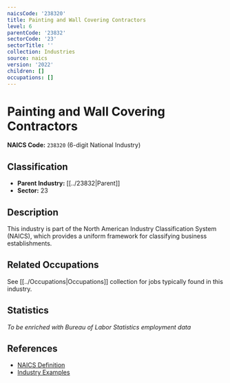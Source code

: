 ```yaml
---
naicsCode: '238320'
title: Painting and Wall Covering Contractors
level: 6
parentCode: '23832'
sectorCode: '23'
sectorTitle: ''
collection: Industries
source: naics
version: '2022'
children: []
occupations: []
---
```

# Painting and Wall Covering Contractors

**NAICS Code:** `238320` (6-digit National Industry)

## Classification

- **Parent Industry:** [[../23832|Parent]]
- **Sector:** 23

## Description

This industry is part of the North American Industry Classification System (NAICS), which provides a uniform framework for classifying business establishments.

## Related Occupations

See [[../Occupations|Occupations]] collection for jobs typically found in this industry.

## Statistics

*To be enriched with Bureau of Labor Statistics employment data*

## References

- [NAICS Definition](https://www.census.gov/naics/)
- [Industry Examples](https://www.census.gov/naics/2022NAICS/)

